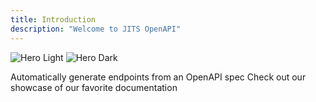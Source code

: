 ```yaml
---
title: Introduction
description: "Welcome to JITS OpenAPI"
---
```


<img
  className="block dark:hidden"
  src="/images/hero-light.png"
  alt="Hero Light"
/>
<img
  className="hidden dark:block"
  src="/images/hero-dark.png"
  alt="Hero Dark"
/>

<CardGroup cols={2}>
  <Card
    title="Reference APIs"
    icon="code"
    href="/api-reference/introduction"
  >
    Automatically generate endpoints from an OpenAPI spec
  </Card>
  <Card
    title="Get Inspiration"
    icon="stars"
    href="https://jits.com.vn"
  >
    Check out our showcase of our favorite documentation
  </Card>
</CardGroup>
